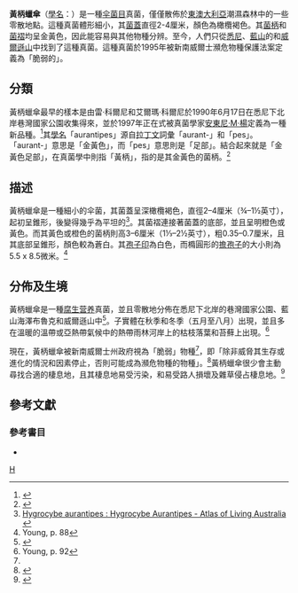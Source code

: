 {{Speciesbox 
| taxon = Hygrocybe aurantipes
| image = Hygrocybe aurantipes 1 smaller.jpg
| authority = [[安東尼·M·楊|A. M. Young]]
}}
{{mycomorphbox
| name = 黃柄蠟傘
| whichGills = adnate
| capShape = conical
| hymeniumType= gills
| stipeCharacter= bare
| ecologicalType=saprotrophic
| sporePrintColor=white
| howEdible=unknown
}}

'''黃柄蠟傘'''（[[學名|學名]]：{{lang|en|'''Hygrocybe aurantipes'''}}）是一種[[伞菌目|伞菌目]]真菌，僅僅散佈於[[澳洲東岸|東澳大利亞]]潮濕森林中的一些零散地點。這種真菌體形細小，其[[菌蓋|菌蓋]]直徑2-4厘米，顏色為橄欖褐色。其[[菌柄|菌柄]]和[[菌褶|菌褶]]均呈金黃色，因此能容易與其他物種分辨。至今，人們只從[[悉尼|悉尼]]{{link-en|下北岸 (悉尼)|Lower North Shore (Sydney)|下北岸}}{{link-en|巷灣國家公園|Lane Cove National Park}}、[[藍山_(澳大利亞)|藍山]]的{{link-en|海澤布魯克|Hazelbrook, New South Wales}}和[[威爾遜山|威爾遜山]]中找到了這種真菌。這種真菌於1995年被新南威爾士瀕危物種保護法案定義為「脆弱的」。

==分類==
黃柄蠟傘最早的樣本是由雷·科爾尼和艾爾瑪·科爾尼於1990年6月17日在悉尼下北岸巷灣國家公園收集得來，並於1997年正在式被真菌學家[[安東尼·M·楊|安東尼·M·楊]]定義為一種新品種。<ref>{{cite journal |author=Young AM, Wood AE |year=1997|title=Studies on the Hygrophoraceae (Fungi, Homobasidiomycetes, Agaricales) of Australia |journal= Australian Systematic Botany |volume=10 |issue=6 |pages=911–1030 |doi=10.1071/SB96005}}</ref>其[[植物學名命名法|學名]]「aurantipes」源自[[拉丁文|拉丁文]]詞彙「aurant-」和「pes」。「aurant-」意思是「金黃色」，而「pes」意思則是「足部」。結合起來就是「金黃色足部」，在真菌學中則指「黃柄」，指的是其金黃色的菌柄。<ref>{{cite book|author = Simpson DP| title = Cassell's Latin Dictionary  | publisher = Cassell Ltd.| date = 1979|edition = 5|location = London|pages = 883| isbn=0-304-52257-0}}</ref>

==描述==
黃柄蠟傘是一種細小的伞菌，其菌蓋呈深橄欖褐色，直徑2–4厘米（¾–1½英寸），起初呈錐形，後變得幾乎為平坦的<ref>[http://bie.ala.org.au/species/urn:lsid:biodiversity.org.au:apni.taxon:266390 Hygrocybe aurantipes : Hygrocybe Aurantipes - Atlas of Living Australia] {{webarchive|url=https://web.archive.org/web/20160304224006/http://bie.ala.org.au/species/urn:lsid:biodiversity.org.au:apni.taxon:266390 |date=2016-03-04 }}</ref>。其菌褶連接著菌蓋的底部，並且呈明橙色或黃色。而其黃色或橙色的菌柄則高3–6厘米（1⅓–2½英寸），粗0.35–0.7厘米，且其底部呈錐形，顏色較為蒼白。其[[孢子印|孢子印]]為白色，而橢圓形的[[擔孢子|擔孢子]]的大小則為5.5 x 8.5微米。<ref name=Young88>Young, p. 88</ref>

==分佈及生境==
黃柄蠟傘是一種[[腐生营养|腐生营养]]真菌，並且零散地分佈在悉尼下北岸的巷灣國家公園、藍山海澤布魯克和威爾遜山中<ref>{{Cite web |url=http://www.environment.nsw.gov.au/threatenedspeciesapp/profile.aspx?id=10418 |title=Hygrocybe aurantipes profile - NSW Environment & Heritage |access-date=2013-11-08 |archive-date=2020-10-29 |archive-url=https://web.archive.org/web/20201029173331/https://www.environment.nsw.gov.au/threatenedSpeciesApp/profile.aspx?id=10418 |dead-url=no }}</ref>。子實體在秋季和冬季（五月至八月）出現，並且多在溫暖的溫帶或亞熱帶氣候中的熱帶雨林河岸上的枯枝落葉和苔蘚上出現。<ref name=Young92>Young, p. 92</ref>

現在，黃柄蠟傘被新南威爾士州政府視為「脆弱」物種<ref name=DECC/>，即「除非威脅其生存或進化的情況和因素停止，否則可能成為瀕危物種的物種」。<ref>{{cite web |url=http://threatenedspecies.environment.nsw.gov.au/tsprofile/legislation.aspx |title=NSW Threatened Species Legislation |accessdate=2008-04-16 |work=New South Wales Government - Department of Environment and Climate Change website |deadurl=yes |archiveurl=https://web.archive.org/web/20080217034826/http://www.threatenedspecies.environment.nsw.gov.au/tsprofile/legislation.aspx |archivedate=2008-02-17 }}</ref>黃柄蠟傘很少會主動尋找合適的棲息地，且其棲息地易受污染，和易受路人損壞及雜草侵占棲息地。<ref name=DECC>{{cite web |author=NSW Scientific Committee |url=http://www.environment.nsw.gov.au/determinations/HygrocybeAurantipesVulSpListing.htm |title=''Hygrocybe aurantipes'' (an agaric fungus) - vulnerable species listing |accessdate=2008-04-16 |work=New South Wales Government - Department of Environment and Climate Change website |archive-date=2016-06-16 |archive-url=https://web.archive.org/web/20160616152825/http://www3.environment.nsw.gov.au/determinations/HygrocybeAurantipesVulSpListing.htm |dead-url=no }}</ref>

==參考文獻==
{{Reflist}}

===參考書目===
*{{cite book | author= Young, A.M. | year =2005 | title = Fungi of Australia: Hygrophoraceae | publisher = (Australian Biological Resources Study) CSIRO, Canberra, ACT | isbn = 0-643-09195-5}}
{{Taxonbar|from=Q5955845}}

{{DEFAULTSORT:Hygrocybe Aurantipes}}
[[Category:湿伞属|H]]
